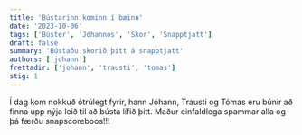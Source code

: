 ```yaml
---
title: 'Bústarinn kominn í bæinn'
date: '2023-10-06'
tags: ['Búster', 'Jóhannos', 'Skor', 'Snapptjatt']
draft: false
summary: 'Bústaðu skorið þitt á snapptjatt'
authors: ['johann']
frettadir: ['johann', 'trausti', 'tomas']
stig: 1
---
```



Í dag kom nokkuð ótrúlegt fyrir, hann Jóhann, Trausti og Tómas eru búnir að finna upp nýja leið til að bústa lífið þitt.
Maður einfaldlega spammar alla og þá færðu snapscoreboos!!!
